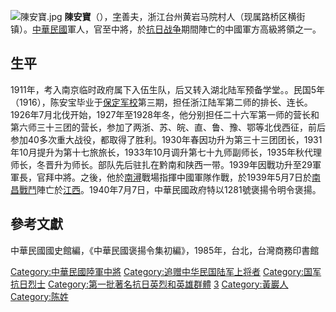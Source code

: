 [[File:陳安寶.jpg|thumb]]
'''陳安寶'''（{{bd|1891年||1939年|}}），[[表字|字]]善夫，浙江台州黄岩马院村人（现属路桥区横街镇）。[[中華民國|中華民國]]軍人，官至中將，於[[抗日战争|抗日战争]]期間陣亡的中國軍方高級將領之一。

==生平==
1911年，考入南京临时政府属下入伍生队，后又转入湖北陆军预备学堂。。民国5年（1916），陈安宝毕业于[[保定军校|保定军校]]第三期，担任浙江陆军第二师的排长、连长。1926年7月北伐开始，1927年至1928年冬，他分别担任二十六军第一师的营长和第六师三十三团的营长，参加了两浙、苏、皖、直、鲁、豫、鄂等北伐西征，前后参加40多次重大战役，都取得了胜利。1930年春因功升为第三十三团团长，1931年10月提升为第十七旅旅长，1933年10月调升第七十九师副师长，1935年秋代理师长，冬晋升为师长。部队先后驻扎在黔南和陕西一带。1939年因戰功升至29軍軍長，官拜中將。之後，他於[[南潯|南潯]]戰場指揮中國軍隊作戰，於1939年5月7日於[[南昌戰鬥_(抗日戰爭)|南昌戰鬥]]陣亡於[[江西|江西]]。1940年7月7日，中華民國政府特以1281號褒揚令明令褒揚。

==參考文獻==
中華民國國史館編，《中華民國褒揚令集初編》，1985年，台北，台灣商務印書館

[[Category:中華民國陸軍中將|Category:中華民國陸軍中將]]
[[Category:追赠中华民国陆军上将者|Category:追赠中华民国陆军上将者]]
[[Category:国军抗日烈士|Category:国军抗日烈士]]
[[Category:第一批著名抗日英烈和英雄群體|Category:第一批著名抗日英烈和英雄群體]]
[[Category:保定陆军军官学校校友|3]]
[[Category:黃巖人|Category:黃巖人]]
[[Category:陈姓|Category:陈姓]]